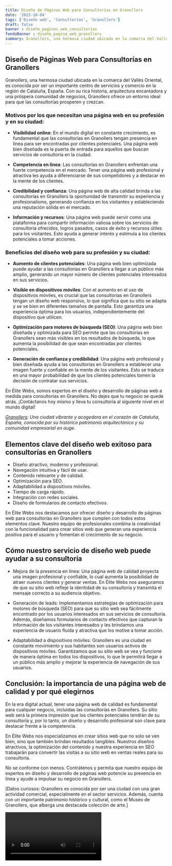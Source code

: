```yaml
---
title: Diseño de Páginas Web para Consultorías en Granollers
date: '2023-10-04'
tags: ['Diseño web', 'Consultorías', 'Granollers']
draft: false
banner : diseño_paginas_web_consultorías
fondoBanner : diseño_pagina_web_granollers
summary: Granollers, una hermosa ciudad ubicada en la comarca del Vallès Oriental, es conocida por ser un importante centro de servicios y comercio en la región de Cataluña, España. Con su rica historia, arquitectura encantadora y una próspera comunidad de negocios, Granollers ofrece un entorno ideal para que las consultorías prosperen y crezcan.
---
```


## Diseño de Páginas Web para Consultorías en Granollers

Granollers, una hermosa ciudad ubicada en la comarca del Vallès Oriental, es conocida por ser un importante centro de servicios y comercio en la región de Cataluña, España. Con su rica historia, arquitectura encantadora y una próspera comunidad de negocios, Granollers ofrece un entorno ideal para que las consultorías prosperen y crezcan.

### Motivos por los que necesitan una página web en su profesión y en su ciudad:

- **Visibilidad online**: En el mundo digital en constante crecimiento, es fundamental que las consultorías en Granollers tengan presencia en línea para ser encontradas por clientes potenciales. Una página web bien diseñada es la puerta de entrada para aquellos que buscan servicios de consultoría en la ciudad.

- **Competencia en línea**: Las consultorías en Granollers enfrentan una fuerte competencia en el mercado. Tener una página web profesional y atractiva les ayuda a diferenciarse de sus competidores y a destacar en la mente de los clientes.

- **Credibilidad y confianza**: Una página web de alta calidad brinda a las consultorías en Granollers la oportunidad de transmitir su experiencia y profesionalismo, generando confianza en los visitantes y estableciendo una reputación sólida en el mercado.

- **Información y recursos**: Una página web puede servir como una plataforma para compartir información valiosa sobre los servicios de consultoría ofrecidos, logros pasados, casos de éxito y recursos útiles para los visitantes. Esto ayuda a generar interés y estimula a los clientes potenciales a tomar acciones.

### Beneficios del diseño web para su profesión y su ciudad:

- **Aumento de clientes potenciales**: Una página web bien optimizada puede ayudar a las consultorías en Granollers a llegar a un público más amplio, generando un mayor número de clientes potenciales interesados en sus servicios.

- **Visible en dispositivos móviles**: Con el aumento en el uso de dispositivos móviles, es crucial que las consultorías en Granollers tengan un diseño web responsivo, lo que significa que su sitio se adapta y se ve bien en diferentes tamaños de pantalla. Esto garantiza una experiencia óptima para los usuarios, independientemente del dispositivo que utilicen.

- **Optimización para motores de búsqueda (SEO)**: Una página web bien diseñada y optimizada para SEO permite que las consultorías en Granollers sean más visibles en los resultados de búsqueda, lo que aumenta la posibilidad de que sean encontradas por clientes potenciales.

- **Generación de confianza y credibilidad**: Una página web profesional y bien diseñada ayuda a las consultorías en Granollers a establecer una imagen fuerte y confiable en la mente de los visitantes. Esto se traduce en una mayor probabilidad de que los clientes potenciales tomen la decisión de contratar sus servicios.

En Élite Webs, somos expertos en el diseño y desarrollo de páginas web a medida para consultorías en Granollers. No dejes que tu negocio se quede atrás. ¡Contáctanos hoy mismo y lleva tu consultoría al siguiente nivel en el mundo digital!

*[Granollers](https://es.wikipedia.org/wiki/Granollers): Una ciudad vibrante y acogedora en el corazón de Cataluña, España, conocida por su histórico patrimonio arquitectónico y su comunidad empresarial en auge.*

<GifSeo />

<Cta />

## Elementos clave del diseño web exitoso para consultorías en Granollers

- Diseño atractivo, moderno y profesional.
- Navegación intuitiva y fácil de usar.
- Contenido relevante y de calidad.
- Optimización para SEO.
- Adaptabilidad a dispositivos móviles.
- Tiempo de carga rápido.
- Integración con redes sociales.
- Diseño de formularios de contacto efectivos.

En Élite Webs nos destacamos por ofrecer diseño y desarrollo de páginas web para consultorías en Granollers que cumplen con todos estos elementos clave. Nuestro equipo de profesionales combina la creatividad con la funcionalidad para crear sitios web que generan una experiencia positiva para el usuario y fomentan el crecimiento de su negocio.

## Cómo nuestro servicio de diseño web puede ayudar a su consultoría

- Mejora de la presencia en línea: Una página web de calidad proyecta una imagen profesional y confiable, lo cual aumenta la posibilidad de atraer nuevos clientes y generar ventas. En Élite Webs nos aseguramos de que su sitio web refleje la identidad de su consultoría y transmita el mensaje correcto a su audiencia objetivo.

- Generación de leads: Implementamos estrategias de optimización para motores de búsqueda (SEO) para que su sitio web sea fácilmente encontrado por los usuarios interesados en sus servicios de consultoría. Además, diseñamos formularios de contacto efectivos que capturan la información de los visitantes interesados y les brindamos una experiencia de usuario fluida y atractiva que los motive a tomar acción.

- Adaptabilidad a dispositivos móviles: Granollers es una ciudad en constante movimiento y sus habitantes son usuarios activos de dispositivos móviles. Garantizamos que su sitio web se vea y funcione de manera óptima en todos los dispositivos, lo que le permitirá llegar a un público más amplio y mejorar la experiencia de navegación de sus usuarios.

## Conclusión: la importancia de una página web de calidad y por qué elegirnos

En la era digital actual, tener una página web de calidad es fundamental para cualquier negocio, incluidas las consultorías en Granollers. Su sitio web será la primera impresión que los clientes potenciales tendrán de su consultoría y, por lo tanto, un diseño y desarrollo profesional son clave para destacar frente a la competencia.

En Élite Webs nos especializamos en crear sitios web que no solo se ven bien, sino que también brindan resultados tangibles. Nuestros diseños atractivos, la optimización del contenido y nuestra experiencia en SEO trabajarán para convertir las visitas a su sitio web en ventas reales para su consultoría.

No se conforme con menos. Contrátenos y permita que nuestro equipo de expertos en diseño y desarrollo de páginas web potencie su presencia en línea y ayude a impulsar su negocio en Granollers.

[Datos curiosos: Granollers es conocida por ser una ciudad con una gran actividad comercial, especialmente en el sector servicios. Además, cuenta con un importante patrimonio histórico y cultural, como el Museo de Granollers, que alberga una destacada colección de arte.]

<Video />

<CtaBot job='Consultorías' city='Granollers'/>

<Gmaps query='Granollers+españa+maps' />